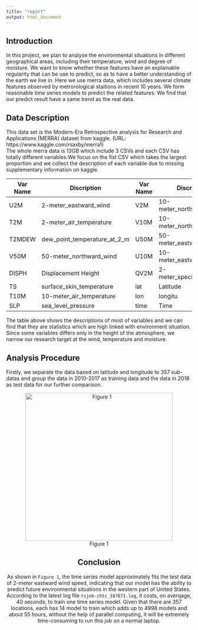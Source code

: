 ```yaml
---
title: "report"
output: html_document
---
```


## Introduction

In this project, we plan to analyse the environmental situations in different geographical areas, including their temperature, wind and degree of moisture. We want to know whether these features have an explainable regularity that can be use to predict, so as to have a better understanding of the earth we live in. Here we use merra data, which includes several climate features observed by metrorological staitions in recent 10 years. We form reasonable time series models to predict the related features. We find that our predict result have a same trend as the real data.

## Data Description

This data set is the Modern-Era Retrospective analysis for Research and Applications (MERRA) dataset from kaggle. (URL: https://www.kaggle.com/rsaxby/merra1) \
The whole merra data is 13GB which include 3 CSVs and each CSV has totally different variables.We focus on the fist CSV which takes the largest proportion and we collect the description of each variable due to missing supplementary information on kaggle. 

| Var Name | Discription                  | Var Name | Discription                  |
| -------- | ---------------------------- | -------- | ---------------------------- |
| U2M      | 2-meter_eastward_wind        | V2M      | 10-meter_northward_wind      |
| T2M      | 2-meter_air_temperature      | V10M     | 10-meter_northward_wind      |
| T2MDEW   | dew_point_temperature_at_2_m | U50M     | 50-meter_eastward_wind       |
| V50M     | 50-meter_northward_wind      | U10M     | 10-meter_eastward_wind       |
| DISPH    | Displacement Height          | QV2M     | 2-meter_specific_humidity    |
| TS       | surface_skin_temperature     | lat      | Latitude                     |
| T10M     | 10-meter_air_temperature     | lon      | longitu                      |
| SLP      | sea_level_pressure           | time     | Time                         |

The table above shows the descriptions of most of variables and we can find that they are statistics which are high linked with environment situation. Since some variables differs only in the height of the atmosphere, we narrow our research target at the wind, temperature and moisture.

## Analysis Procedure

Firstly, we separate the data based on latitude and longitude to 357 sub-datas and group the data in 2010-2017 as training data and the data in 2018 as test data for our further comparison.


<center>![Figure 1](./pic/tsPlot.PNG){width=400px}<center>

## Conclusion

As shown in `Figure 1`, the time series model approximately fits the test data of 2-meter eastward wind speed, indicating that our model has the ability to predict future environmental situations in the western part of United States.\
According to the latest log file `tsjob-chtc_187671.log`, it costs, on averqage, 40 seconds, to train one time series model. Given that there are 357 locations, each has 14 model to train which adds up to 4998 models and about 55 hours, without the help of parallel computing, it will be extremely time-consuming to run this job on a normal laptop. 